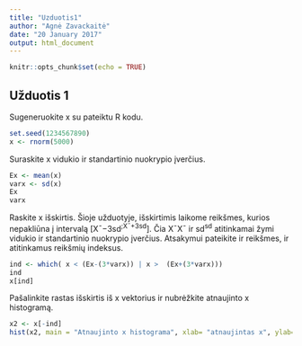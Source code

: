 ```yaml
---
title: "Uzduotis1"
author: "Agnė Zavackaitė"
date: "20 January 2017"
output: html_document
---
```


```r
knitr::opts_chunk$set(echo = TRUE)
```

## Užduotis 1

Sugeneruokite x su pateiktu R kodu.

```r
set.seed(1234567890)
x <- rnorm(5000)
```

Suraskite x vidukio ir standartinio nuokrypio įverčius.

```r
Ex <- mean(x)
varx <- sd(x)
Ex
varx
```

Raskite x išskirtis. Šioje užduotyje, išskirtimis laikome reikšmes, kurios nepakliūna į intervalą
[X¯−3sd^;X¯+3sd^].
Čia X¯X¯ ir sd^sd^ atitinkamai žymi vidukio ir standartinio nuokrypio įverčius. Atsakymui pateikite ir reikšmes, ir atitinkamus reikšmių indeksus.

```r
ind <- which( x < (Ex-(3*varx)) | x >  (Ex+(3*varx)))
ind
x[ind]

```

Pašalinkite rastas išskirtis iš x vektorius ir nubrėžkite atnaujinto x histogramą.

```r
x2 <- x[-ind]
hist(x2, main = "Atnaujinto x histograma", xlab= "atnaujintas x", ylab="daznis")
```